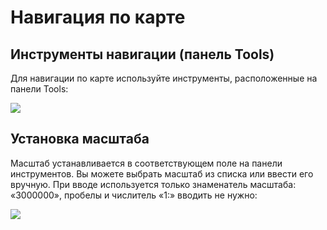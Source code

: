 # Навигация по карте {#manual-navigation}

## Инструменты навигации (панель Tools)

Для навигации по карте используйте инструменты, расположенные на панели Tools:

![](images/Appendix/image4.png)

## Установка масштаба

Масштаб устанавливается в соответствующем поле на панели инструментов. Вы можете выбрать масштаб из списка или ввести его вручную. При вводе используется только знаменатель масштаба: «3000000», пробелы и числитель «1:» вводить не нужно:

![](images/Appendix/image5.png)
